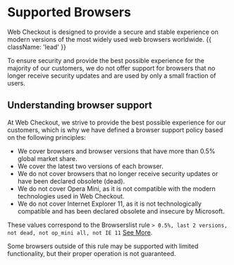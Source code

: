 
# Supported Browsers

Web Checkout is designed to provide a secure and stable experience on modern versions of the most widely used web browsers worldwide. {{ className: 'lead' }}

To ensure security and provide the best possible experience for the majority of our customers, we do not offer support for browsers that no longer receive security updates and are used by only a small fraction of users.

## Understanding browser support

At Web Checkout, we strive to provide the best possible experience for our customers, which is why we have defined a browser support policy based on the following principles:

- We cover browsers and browser versions that have more than 0.5% global market share.
- We cover the latest two versions of each browser.
- We do not cover browsers that no longer receive security updates or have been declared obsolete (dead).
- We do not cover Opera Mini, as it is not compatible with the modern technologies used in Web Checkout.
- We do not cover Internet Explorer 11, as it is not technologically compatible and has been declared obsolete and insecure by Microsoft.

These values correspond to the Browserslist rule `> 0.5%, last 2 versions, not dead, not op_mini all, not IE 11` [See More](https://browserslist.dev/?q=PiAwLjUlLCBsYXN0IDIgdmVyc2lvbnMsIG5vdCBkZWFkLCBub3Qgb3BfbWluaSBhbGwsIG5vdCBJRSAxMQ%3D%3D).

<Note>
    Some browsers outside of this rule may be supported with limited functionality, but their proper operation is not guaranteed.
</Note> 